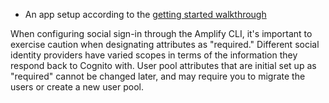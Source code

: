 * An app setup according to the [getting started walkthrough](/lib/auth/getting-started)

<Callout warning>
 When configuring social sign-in through the Amplify CLI, it's important to exercise caution when designating attributes as "required." Different social identity providers have varied scopes in terms of the information they respond back to Cognito with.  User pool attributes that are initial set up as "required" cannot be changed later, and may require you to migrate the users or create a new user pool.  
</Callout>
